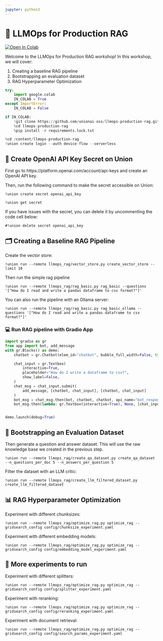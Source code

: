 ```yaml
---
jupyter: python3
---
```


# 🚀 LLMOps for Production RAG

<a target="_blank" href="https://colab.research.google.com/github/unionai-oss/llmops-production-rag/blob/main/workshop.ipynb">
  <img src="https://colab.research.google.com/assets/colab-badge.svg" alt="Open In Colab"/>
</a>

Welcome to the LLMOps for Production RAG workshop! In this workshop, we will cover:

1. Creating a baseline RAG pipeline
2. Bootstrapping an evaluation dataset
3. RAG Hyperparameter Optimization


```python
try:
    import google.colab
    IN_COLAB = True
except ImportError:
    IN_COLAB = False

if IN_COLAB:
    !git clone https://github.com/unionai-oss/llmops-production-rag.git
    %cd llmops-production-rag
    %pip install -r requirements.lock.txt
```


```python
%cd /content/llmops-production-rag
!union create login --auth device-flow --serverless
```

## 🔑 Create OpenAI API Key Secret on Union

First go to https://platform.openai.com/account/api-keys and create an OpenAI API key.

Then, run the following command to make the secret accessible on Union:

```
!union create secret openai_api_key
```

```
!union get secret
```

If you have issues with the secret, you can delete it by uncommenting the code cell below:

```
#!union delete secret openai_api_key
```


## 🗂️ Creating a Baseline RAG Pipeline

Create the vector store:

```
!union run --remote llmops_rag/vector_store.py create_vector_store --limit 10
```

Then run the simple rag pipeline

```
!union run --remote llmops_rag/rag_basic.py rag_basic --questions '["How do I read and write a pandas dataframe to csv format?"]'
```

You can also run the pipeline with an Ollama server:

```
!union run --remote llmops_rag/rag_basic.py rag_basic_ollama --questions '["How do I read and write a pandas dataframe to csv format?"]'
```

### 💻 Run RAG pipeline with Gradio App

```python
import gradio as gr
from app import bot, add_message
with gr.Blocks() as demo:
    chatbot = gr.Chatbot(elem_id="chatbot", bubble_full_width=False, type="messages")

    chat_input = gr.Textbox(
        interactive=True,
        placeholder="How do I write a dataframe to csv?",
        show_label=False,
    )
    chat_msg = chat_input.submit(
        add_message, [chatbot, chat_input], [chatbot, chat_input]
    )
    bot_msg = chat_msg.then(bot, chatbot, chatbot, api_name="bot_response")
    bot_msg.then(lambda: gr.Textbox(interactive=True), None, [chat_input])


demo.launch(debug=True)
```

## 🥾 Bootstrapping an Evaluation Dataset

Then generate a question and answer dataset. This will use the raw knowledge base we created
in the previous step.

```
!union run --remote llmops_rag/create_qa_dataset.py create_qa_dataset --n_questions_per_doc 5 --n_answers_per_question 5
```

Filter the dataset with an LLM critic:

```
!union run --remote llmops_rag/create_llm_filtered_dataset.py create_llm_filtered_dataset
```


## 📊 RAG Hyperparameter Optimization

Experiment with different chunksizes:

```
!union run --remote llmops_rag/optimize_rag.py optimize_rag --gridsearch_config config/chunksize_experiment.yaml
```

Experiment with different embedding models:

```
!union run --remote llmops_rag/optimize_rag.py optimize_rag --gridsearch_config config/embedding_model_experiment.yaml
```

## 🧪 More experiments to run

Experiment with different splitters:

```
!union run --remote llmops_rag/optimize_rag.py optimize_rag --gridsearch_config config/splitter_experiment.yaml
```

Experiment with reranking:

```
!union run --remote llmops_rag/optimize_rag.py optimize_rag --gridsearch_config config/reranking_experiment.yaml
```

Experiment with document retrieval:

```
!union run --remote llmops_rag/optimize_rag.py optimize_rag --gridsearch_config config/search_params_experiment.yaml
```
